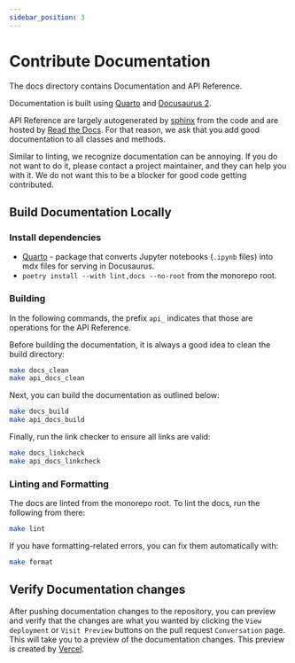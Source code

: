 ```yaml
---
sidebar_position: 3
---
```

# Contribute Documentation

The docs directory contains Documentation and API Reference.

Documentation is built using [Quarto](https://quarto.org) and [Docusaurus 2](https://docusaurus.io/).

API Reference are largely autogenerated by [sphinx](https://www.sphinx-doc.org/en/master/) from the code and are hosted by [Read the Docs](https://readthedocs.org/).
For that reason, we ask that you add good documentation to all classes and methods.

Similar to linting, we recognize documentation can be annoying. If you do not want to do it, please contact a project maintainer, and they can help you with it. We do not want this to be a blocker for good code getting contributed.

## Build Documentation Locally

### Install dependencies

- [Quarto](https://quarto.org) - package that converts Jupyter notebooks (`.ipynb` files) into mdx files for serving in Docusaurus.
- `poetry install --with lint,docs --no-root` from the monorepo root.

### Building

In the following commands, the prefix `api_` indicates that those are operations for the API Reference.

Before building the documentation, it is always a good idea to clean the build directory:

```bash
make docs_clean
make api_docs_clean
```

Next, you can build the documentation as outlined below:

```bash
make docs_build
make api_docs_build
```

Finally, run the link checker to ensure all links are valid:

```bash
make docs_linkcheck
make api_docs_linkcheck
```

### Linting and Formatting

The docs are linted from the monorepo root. To lint the docs, run the following from there:

```bash
make lint
```

If you have formatting-related errors, you can fix them automatically with:

```bash
make format
``` 

## Verify Documentation changes

After pushing documentation changes to the repository, you can preview and verify that the changes are
what you wanted by clicking the `View deployment` or `Visit Preview` buttons on the pull request `Conversation` page.
This will take you to a preview of the documentation changes.
This preview is created by [Vercel](https://vercel.com/docs/getting-started-with-vercel).
